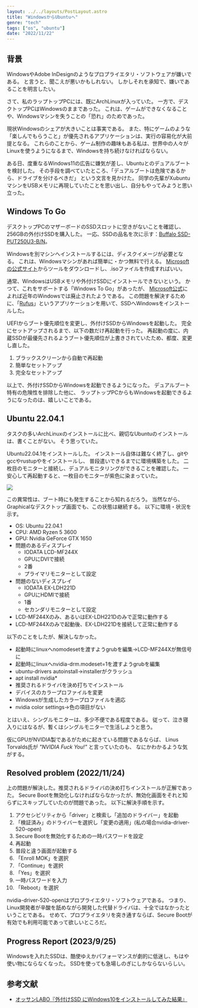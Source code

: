 ```yaml
---
layout: ../../layouts/PostLayout.astro
title: "WindowsからUbuntuへ"
genre: "tech"
tags: ["os", "ubuntu"]
date: "2022/11/22"
---
```


## 背景

WindowsやAdobe InDesignのようなプロプライエタリ・ソフトウェアが嫌いである。
と言うと、聞こえが悪いかもしれない。
しかしそれを承知で、嫌いであることを明言したい。

さて、私のラップトップPCには、既にArchLinuxが入っていた。
一方で、デスクトップPCはWindowsのままであった。
これは、ゲームができなくなることや、Windowsマシンを失うことの「恐れ」のためであった。

現状Windowsのシェアが大きいことは事実である。
また、特にゲームのような「楽しんでもらうこと」が優先されるアプリケーションは、実行の容易化が大前提となる。
これらのことから、ゲーム制作の趣味もある私は、世界中の人々がLinuxを使うようになるまで、Windowsを持ち続けなければならない。

ある日、度重なるWindows11の広告に嫌気が差し、Ubuntuとのデュアルブートを検討した。
その手段を調べていたところ、「デュアルブートは危険であるから、ドライブを分けるべきだ」 という文言を見かけた。
同学の先輩がXubuntuマシンをUSBメモリに再現していたことを思い出し、自分もやってみようと思い立った。 



## Windows To Go

デスクトップPCのマザーボードのSSDスロットに空きがないことを確認し、256GBの外付けSSDを購入した。
一応、SSDの品名を次に示す：[Buffalo SSD-PUT250U3-B/N](https://www.buffalo.jp/product/detail/ssd-put250u3-b_n.html)。

Windowsを別マシンへインストールするには、ディスクイメージが必要となる。
これは、Windowsマシンがあれば簡単に・かつ無料で行える。
[Microsoftの公式サイト](https://www.microsoft.com/ja-jp/software-download/windows10)からツールをダウンロードし、.isoファイルを作成すればいい。

通常、WindowsはUSBメモリや外付けSSDにインストールできないという。
かつて、これをサポートする「Windows To Go」があったが、
[Microsoft公式](https://learn.microsoft.com/ja-jp/windows/deployment/planning/windows-to-go-overview)によれば近年のWindowsでは廃止されたようである。
この問題を解決するために、「[Rufus](https://rufus.ie/ja/)」というアプリケーションを用いて、SSDへWindowsをインストールした。

UEFIからブート優先順位を変更し、外付けSSDからWindowsを起動した。
完全にセットアップされるまで、以下の数だけ再起動を行った。
再起動の度に、内蔵SSDが最優先されるようブート優先順位が上書きされていたため、都度、変更し直した。

1. ブラックスクリーンから自動で再起動
1. 簡単なセットアップ
1. 完全なセットアップ

以上で、外付けSSDからWindowsを起動できるようになった。
デュアルブート特有の危険性を排除した他に、
ラップトップPCからもWindowsを起動できるようになったのは、嬉しいことである。



## Ubuntu 22.04.1

タスクの多いArchLinuxのインストールに比べ、親切なUbuntuのインストールは、書くことがない。
そう思っていた。

Ubuntu22.04.1をインストールした。
インストール自体は難なく終了し、gitやgccやrustupやをインストールし、
普段遣いできるまでに環境構築をした。
二枚目のモニターと接続し、デュアルモニタリングができることを確認した。
一安心して再起動すると、一枚目のモニターが紫色に染まっていた。

<Image
  src="https://img.skdassoc.work/posts/windows-to-ubuntu/01.png"
  caption="紫色に染まったboot画面"
/>

この異常性は、ブート時にも発生することから知れるだろう。
当然ながら、Graphicalなデスクトップ画面でも、この状態は継続する。
以下に環境・状況を示す。

- OS: Ubuntu 22.04.1
- CPU: AMD Ryzen 5 3600
- GPU: Nvidia GeForce GTX 1650
- 問題のあるディスプレイ
  - IODATA LCD-MF244X
  - GPUにDVIで接続
  - 2番
  - プライマリモニターとして設定
- 問題のないディスプレイ
  - IODATA EX-LDH221D
  - GPUにHDMIで接続
  - 1番
  - セカンダリモニターとして設定
- LCD-MF244Xのみ、あるいはEX-LDH221Dのみで正常に動作する
- LCD-MF244Xのみで起動後、EX-LDH221Dを接続して正常に動作する

以下のことをしたが、解決しなかった。

- 起動時にlinuxへnomodesetを渡すようgrubを編集->LCD-MF244Xが無信号に
- 起動時にlinuxへnvidia-drm.modeset=1を渡すようgrubを編集
- ubuntu-drivers autoinstall->installerがクラッシュ
- apt install nvidia*
- 推奨されるドライバを決め打ちでインストール
- デバイスのカラープロファイルを変更
- Windowsが生成したカラープロファイルを適応
- nvidia color settings->色の項目がない

とはいえ、シングルモニターは、多少不便である程度である。
従って、泣き寝入りにはなるが、暫くはシングルモニターで生活しようと思う。

仮にGPUがNVIDIA製であるがために起きている問題であるならば、
Linus Torvalds氏が _"NVIDIA Fuck You!"_ と言っていたのも、
なにかわかるような気がする。



## Resolved problem (2022/11/24)

上の問題が解決した。推奨されるドライバの決め打ちインストールが正解であった。
Secure Bootを無効化しなければならなかったが、無効化画面をそれと知らずにスキップしていたのが問題であった。
以下に解決手順を示す。

1. アクセシビリティから「driver」と検索し「追加のドライバー」を起動
1. 「検証済み」のドライバーを選択し「変更の適用」(私の場合nvidia-driver-520-open)
1. Secure Bootを無効化するための一時パスワードを設定
1. 再起動
1. 普段と違う画面が起動する
1. 「Enroll MOK」を選択
1. 「Continue」を選択
1. 「Yes」を選択
1. 一時パスワードを入力
1. 「Reboot」を選択

nvidia-driver-520-openはプロプライエタリ・ソフトウェアである。
つまり、Linux開発者が辛酸を舐めながら開発した代替ドライバは、十全ではなかったということである。
せめて、プロプライエタリを突き通すならば、Secure Bootが有効でも利用可能であって欲しいところだ。



## Progress Report (2023/9/25)

Windowsを入れたSSDは、酷使ゆえかパフォーマンスが劇的に低迷し、もはや使い物にならなくなった。
SSDを使っても急場しのぎにしかならないらしい。



## 参考文献

- [オッサンLABO『外付けSSD にWindows10をインストールしてみた結果』](https://ossan-labo.site/pc/ssd-windows/)
